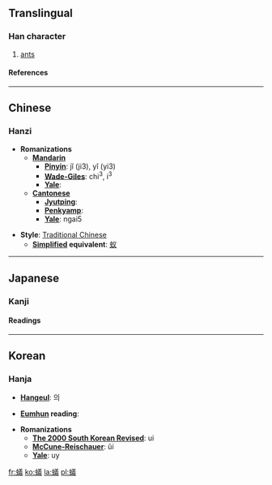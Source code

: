 {{see|蚁}}<!-- may be replaced by zh-forms -->

==Translingual==
===Han character===
{{Han char|rn=142|rad=虫|as=13|sn=19|four=5815<sub>3</sub>|canj=中戈廿土戈 (LITGI)}}
# [[ant]]s
====References====
{{Han ref|kx=1099.030|dkj=33672|dj=1563.080|hdz=42898.110|uh=87FB|ud=34811|bh=C3C6|bd=50118}}

----
==Chinese==
===Hanzi===


* '''Romanizations'''
** '''[[Mandarin]]'''
*** '''[[Pinyin]]''': jǐ (ji3), yǐ (yi3)
*** '''[[Wade-Giles]]''': chi<sup>3</sup>, i<sup>3</sup>
*** '''[[Yale]]''': 
** '''[[Cantonese]]'''
*** '''[[Jyutping]]''':
*** '''[[Penkyamp]]''': 
*** '''[[Yale]]''': ngai5

* '''Style''': [[Traditional Chinese]] 
** '''[[Simplified Chinese|Simplified]] equivalent''': [[蚁]]


----
==Japanese==
===Kanji===


{{ja-kanji|grade=|rs=虫13}}
====Readings====
{{ja-readings|on=[[ぎ]] (gi)|kun=[[あり]] (ari)}}


----
==Korean==
===Hanja===

* '''[[Hangeul]]''': 의

* '''[[Eumhun]] reading''': 

* '''Romanizations'''
** '''[[The 2000 South Korean Revised Romanization|The 2000 South Korean Revised]]''': ui
** '''[[McCune-Reischauer]]''': ŭi
** '''[[Yale]]''': uy


[[fr:蟻]]
[[ko:蟻]]
[[la:蟻]]
[[pl:蟻]]